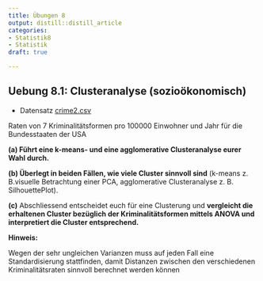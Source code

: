 ```yaml
---
title: Übungen 8
output: distill::distill_article
categories:
- Statistik8
- Statistik
draft: true

---
```




## Uebung 8.1: Clusteranalyse (sozioökonomisch)

- Datensatz [crime2.csv](crime2.csv)

Raten von 7 Kriminalitätsformen pro 100000 Einwohner und Jahr für die Bundesstaaten der USA

**(a)  Führt eine k-means- und eine agglomerative Clusteranalyse eurer Wahl durch.**

**(b) Überlegt in beiden Fällen, wie viele Cluster sinnvoll sind** (k-means z. B.visuelle Betrachtung einer PCA, agglomerative Clusteranalyse z. B. SilhouettePlot).

**(c)** Abschliessend entscheidet euch für eine Clusterung und **vergleicht die erhaltenen Cluster bezüglich der Kriminalitätsformen mittels ANOVA und interpretiert die Cluster entsprechend.**


**Hinweis:**

Wegen der sehr ungleichen Varianzen muss auf jeden Fall eine Standardisierung stattfinden, damit Distanzen zwischen den verschiedenen Kriminalitätsraten sinnvoll berechnet werden können



